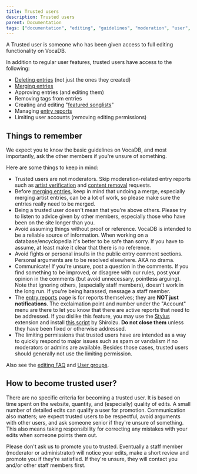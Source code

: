 ---
title: Trusted users
description: Trusted users
parent: Documentation
tags: ["documentation", "editing", "guidelines", "moderation", "user", "vocadb"]
---

A Trusted user is someone who has been given access to full editing functionality on VocaDB.

In addition to regular user features, trusted users have access to the following:
* [Deleting entries](/docs/other-guidelines/content-removal-guidelines) (not just the ones they created)
* [Merging entries](/docs/other-guidelines/merging-entries)
* Approving entries (and editing them)
* Removing tags from entries
* Creating and editing "[featured songlists](https://vocadb.net/SongList/Featured)"
* Managing [entry reports](/docs/pinned/entry-reports)
* Limiting user accounts (removing editing permissions)

## Things to remember

We expect you to know the basic guidelines on VocaDB, and most importantly, ask the other members if you're unsure of something.

Here are some things to keep in mind:
* Trusted users are not moderators. Skip moderation-related entry reports such as [artist verification](/docs/artists/artist-verification) and [content removal](/docs/other-guidelines/content-removal-guidelines) requests.
* Before [merging entries](/docs/other-guidelines/merging-entries), keep in mind that undoing a merge, especially merging artist entries, can be a lot of work, so please make sure the entries really need to be merged.
* Being a trusted user doesn't mean that you're above others. Please try to listen to advice given by other members, especially those who have been on the site longer than you.
* Avoid assuming things without proof or reference. VocaDB is intended to be a reliable source of information. When working on a database/encyclopedia it's better to be safe than sorry. If you have to assume, at least make it clear that there is no reference.
* Avoid fights or personal insults in the public entry comment sections. Personal arguments are to be resolved elsewhere. AKA no drama.
* Communicate! If you're unsure, post a question in the comments. If you find something to be improved, or disagree with our rules, post your opinion in the comments (but avoid unnecessary, pointless arguing). Note that ignoring others, (especially staff members), doesn't work in the long run. If you're being harassed, message a staff member.
* The [entry reports](https://vocadb.net/Admin/ViewEntryReports) page is for reports themselves; they are **NOT just notifications**. The exclaimation point and number under the "Account" menu are there to let you know that there are active reports that need to be addressed. If you dislike this feature, you may use the [Stylus](https://github.com/openstyles/stylus/) extension and install [this script](https://userstyles.world/style/19593/hide-vdb-notifs) by Shiroizu. **Do not close them** unless they have been fixed or otherwise addressed. 
* The limiting permissions that trusted users have are intended as a way to quickly respond to major issues such as spam or vandalism if no moderators or admins are available. Besides those cases, trusted users should generally not use the limiting permission.

Also see the [editing FAQ](/docs/pinned/vocadb-editing-faq) and [User groups](/docs/documentation/user-groups).

## How to become trusted user?

There are no specific criteria for becoming a trusted user. It is based on time spent on the website, quantity, and (especially) quality of edits. A small number of detailed edits can qualify a user for promotion. Communication also matters; we expect trusted users to be respectful, avoid arguments with other users, and ask someone senior if they're unsure of something. This also means taking responsibility for correcting any mistakes with your edits when someone points them out.

Please don't ask us to promote you to trusted. Eventually a staff member (moderator or administrator) will notice your edits, make a short review and promote you if they're satisfied. If they're unsure, they will contact you and/or other staff members first.